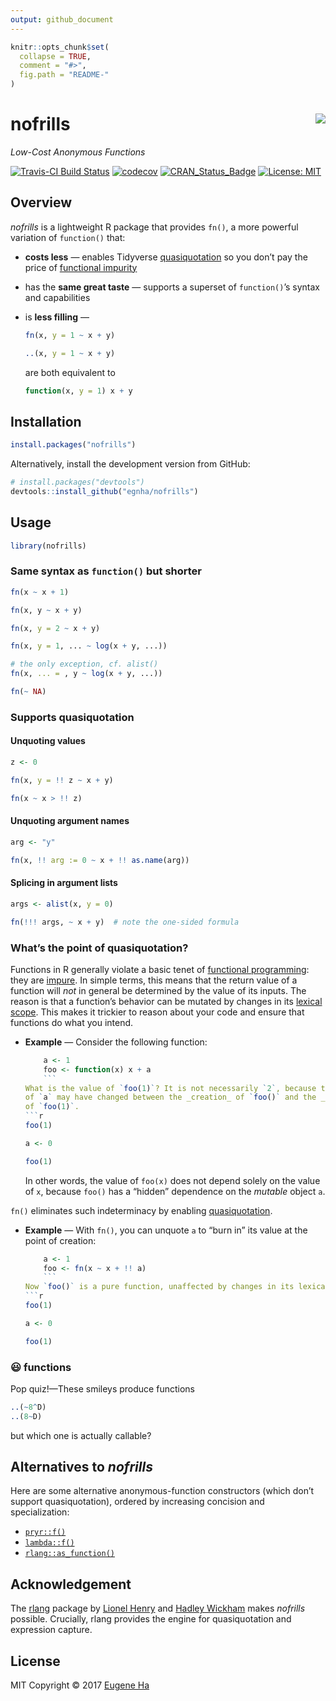 ```yaml
---
output: github_document
---
```


<!-- README.md is generated from README.Rmd. Please edit that file -->

```r
knitr::opts_chunk$set(
  collapse = TRUE,
  comment = "#>",
  fig.path = "README-"
)
```

# nofrills <img src="logo.png" align="right" />

_Low-Cost Anonymous Functions_

[![Travis-CI Build Status](https://travis-ci.org/egnha/nofrills.svg?branch=master)](https://travis-ci.org/egnha/nofrills)
[![codecov](https://codecov.io/gh/egnha/nofrills/branch/master/graph/badge.svg)](https://codecov.io/gh/egnha/nofrills)
[![CRAN_Status_Badge](http://www.r-pkg.org/badges/version/nofrills)](https://cran.r-project.org/package=nofrills)
 [![License: MIT](https://img.shields.io/badge/License-MIT-yellow.svg)](https://opensource.org/licenses/MIT)

## Overview

_nofrills_ is a lightweight R package that provides `fn()`, a more powerful 
variation of `function()` that:

  - **costs less** — enables Tidyverse
    [quasiquotation](http://rlang.tidyverse.org/reference/quasiquotation.html)
    so you don’t pay the price of
    [functional impurity](#whats-the-point-of-quasiquotation)
    
  - has the **same great taste** — supports a superset of `function()`’s syntax
    and capabilities
    
  - is **less filling** —
    ```r
    fn(x, y = 1 ~ x + y)
    
    ..(x, y = 1 ~ x + y)
    ```
    are both equivalent to
    ```r
    function(x, y = 1) x + y
    ```


## Installation

```r
install.packages("nofrills")
```

Alternatively, install the development version from GitHub:

```r
# install.packages("devtools")
devtools::install_github("egnha/nofrills")
```

## Usage

```r
library(nofrills)
```

### Same syntax as `function()` but shorter

```r
fn(x ~ x + 1)

fn(x, y ~ x + y)

fn(x, y = 2 ~ x + y)

fn(x, y = 1, ... ~ log(x + y, ...))

# the only exception, cf. alist()
fn(x, ... = , y ~ log(x + y, ...))

fn(~ NA)
```

### Supports quasiquotation

#### Unquoting values

```r
z <- 0

fn(x, y = !! z ~ x + y)

fn(x ~ x > !! z)
```

#### Unquoting argument names

```r
arg <- "y"

fn(x, !! arg := 0 ~ x + !! as.name(arg))
```

#### Splicing in argument lists

```r
args <- alist(x, y = 0)

fn(!!! args, ~ x + y)  # note the one-sided formula
```

### What’s the point of quasiquotation?

Functions in R generally violate a basic tenet of
[functional programming](http://adv-r.hadley.nz/functional-programming.html):
they are [impure](https://en.wikipedia.org/wiki/Pure_function). In simple terms,
this means that the return value of a function will _not_ in general be
determined by the value of its inputs. The reason is that a function’s behavior
can be mutated by changes in its
[lexical scope](http://adv-r.hadley.nz/functions.html#lexical-scoping). This
makes it trickier to reason about your code and ensure that functions do what
you intend.

  - **Example** — Consider the following function:
    ```r
    a <- 1
    foo <- function(x) x + a
    ```
    What is the value of `foo(1)`? It is not necessarily `2`, because the value
    of `a` may have changed between the _creation_ of `foo()` and the _calling_
    of `foo(1)`.
    ```r
    foo(1)
    
    a <- 0
    
    foo(1)
    ```
    In other words, the value of `foo(x)` does not depend solely on the value of
    `x`, because `foo()` has a “hidden” dependence on the _mutable_ object `a`.
    
`fn()` eliminates such indeterminacy by enabling
[quasiquotation](http://rlang.tidyverse.org/reference/quasiquotation.html).

  - **Example** — With `fn()`, you can unquote `a` to “burn in” its value at
    the point of creation:
    ```r
    a <- 1
    foo <- fn(x ~ x + !! a)
    ```
    Now `foo()` is a pure function, unaffected by changes in its lexical scope:
    ```r
    foo(1)
    
    a <- 0
    
    foo(1)
    ```

### 😃 functions

Pop quiz!—These smileys produce functions

```r
..(~8^D)
..(8~D)
```

but which one is actually callable?

## Alternatives to _nofrills_

Here are some alternative anonymous-function constructors (which don’t support
quasiquotation), ordered by increasing concision and specialization:

  - [`pryr::f()`](https://github.com/hadley/pryr)
  - [`lambda::f()`](https://github.com/jimhester/lambda)
  - [`rlang::as_function()`](http://rlang.tidyverse.org/reference/as_function.html)

## Acknowledgement

The [rlang](https://github.com/tidyverse/rlang) package by [Lionel
Henry](https://github.com/lionel-) and [Hadley 
Wickham](https://github.com/hadley) makes _nofrills_ possible. Crucially, rlang
provides the engine for quasiquotation and expression capture.

## License

MIT Copyright © 2017 [Eugene Ha](https://github.com/egnha)
